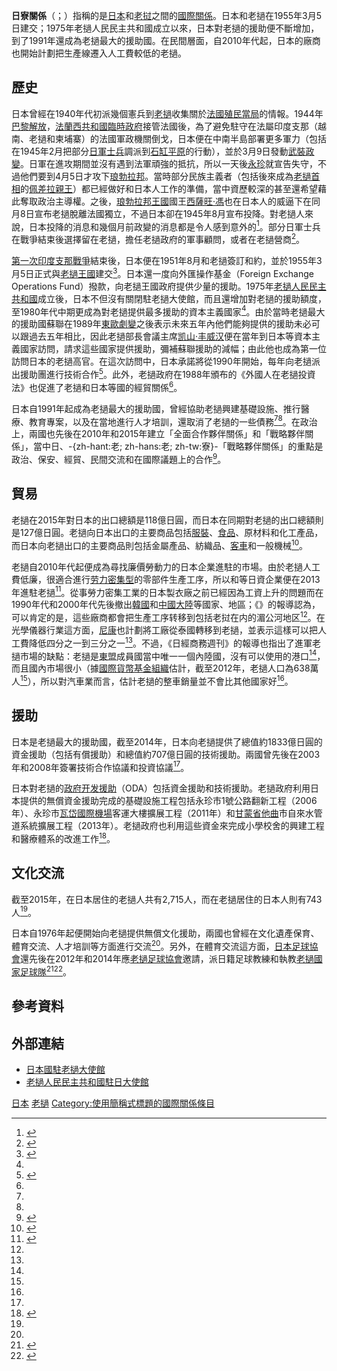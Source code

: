 {{NoteTA
|G1=Laos
|T=zh-hans:日老关系; zh-hant:日老關係; zh-tw:日寮關係;
|1=zh-hans:日老关系; zh-hant:日老關係; zh-tw:日寮關係;
}}
{{Infobox bilateral relations|日寮|Japan|Laos}}

'''日寮關係'''（{{jpn|j=日本とラオスの関係}}；{{lang-lo|ສາຍພົວພັນ ລາວ-ຍີ່ປຸ່ນ}}）指稱的是[[日本|日本]]和[[老挝|老挝]]之間的[[國際關係|國際關係]]。日本和老撾在1955年3月5日建交；1975年老撾人民民主共和國成立以來，日本對老撾的援助便不斷增加，到了1991年還成為老撾最大的援助國。在民間層面，自2010年代起，日本的廠商也開始計劃把生產線遷入人工費較低的老撾。

== 歷史 ==
日本曾經在1940年代初派幾個憲兵到[[老撾保護國|老撾]]收集關於[[法屬印度支那|法國殖民當局]]的情報。1944年[[解放巴黎|巴黎解放]]，[[法蘭西共和國臨時政府|法蘭西共和國臨時政府]]接管法國後，為了避免駐守在法屬印度支那（越南、老撾和柬埔寨）的法國軍政機關倒戈，日本便在中南半島部署更多軍力（包括在1945年2月把部分[[大日本帝國陸軍|日軍士兵]]調派到[[石缸平原|石缸平原]]的行動），並於3月9日發動[[三九政變|武裝政變]]。日軍在進攻期間並沒有遇到法軍頑強的抵抗，所以一天後[[永珍|永珍]]就宣告失守，不過他們要到4月5日才攻下[[琅勃拉邦|琅勃拉邦]]。當時部分民族主義者（包括後來成為[[老撾政府總理|老撾首相]]的[[佩差拉親王|佩差拉親王]]）都已經做好和日本人工作的準備，當中資歷較深的甚至還希望藉此奪取政治主導權。之後，[[琅勃拉邦王國|琅勃拉邦王國]]國王[[西薩旺·馮|西薩旺·馮]]也在日本人的威逼下在同月8日宣布老撾脫離法國獨立，不過日本卻在1945年8月宣布投降。對老撾人來說，日本投降的消息和幾個月前政變的消息都是令人感到意外的<ref name="Stuart-Fox1">{{cite book|last=Stuart-Fox|first=Martin|title=A History of Laos|url=https://archive.org/details/historyoflaos0000stua|publisher=Cambridge University Press|date=1997|isbn=0-521-59746-3}}</ref>{{rp|56-59}}。部分日軍士兵在戰爭結束後選擇留在老撾，擔任老撾政府的軍事顧問，或者在老撾營商<ref name="Stuart-Fox2">{{cite book|last=Stuart-Fox|first=Martin|title=Historical Dictionary of Laos|publisher=Scarecrow Press|location=Plymouth|date=2008|series=Historical Dictionaries of Asia, Oceania, and the Middle East|volume=67|pages=143-144|chapter=Japan, Relations with|isbn=978-0-8108-5624-0|url=https://books.google.com.hk/books?id=seglAAAAQBAJ&pg=PA144|accessdate=2016-11-10}}</ref>。

[[第一次印度支那戰爭|第一次印度支那戰爭]]結束後，日本便在1951年8月和老撾簽訂和約，並於1955年3月5日正式與[[老撾王國|老撾王國]]建交<ref name=suzuki>{{cite news|url=http://www.mofa.go.jp/mofaj/gaiko/oda/shiryo/hyouka/2006_jizen/laos2.html|script-title=ja:政策評価法に基づく事前評価書|author={{lang|ja|鈴木秀生}}|date=2006-05-18|publisher={{lang|ja|外務省}}|language=ja|accessdate=2016-11-10|location={{lang|ja|東京都}}|archive-date=2019-10-30|archive-url=https://web.archive.org/web/20191030181918/https://www.mofa.go.jp/mofaj/gaiko/oda/shiryo/hyouka/2006_jizen/laos2.html|dead-url=no}}</ref>。日本還一度向外匯操作基金（Foreign Exchange Operations Fund）撥款，向老撾王國政府提供少量的援助。1975年[[老撾人民民主共和國|老撾人民民主共和國]]成立後，日本不但沒有關閉駐老撾大使館，而且還增加對老撾的援助額度，至1980年代中期更成為對老撾提供最多援助的資本主義國家<ref name="Stuart-Fox2"/>。由於當時老撾最大的援助國蘇聯在1989年[[東歐劇變|東歐劇變]]之後表示未來五年內他們能夠提供的援助未必可以跟過去五年相比，因此老撾部長會議主席[[凯山·丰威汉|凯山·丰威汉]]便在當年到日本等資本主義國家訪問，請求這些國家提供援助，彌補蘇聯援助的減幅；由此他也成為第一位訪問日本的老撾高官。在這次訪問中，日本承諾將從1990年開始，每年向老撾派出援助團進行技術合作<ref>{{cite book|author={{lang|ja|木村哲三郎}}|script-title=ja:アジア動向年報 : 1989|publisher={{lang|ja|日本貿易振興機構アジア経済研究所研究支援部}}|location={{lang|ja|千葉市}}|date=1990-08|pages=271|chapter={{lang|ja|カンボジア: 内戦激化―ラオス: 経済改革は続行}}|isbn=978-4-258-01090-5|url=http://d-arch.ide.go.jp/browse/html/1989/203/1989203TPC.html|accessdate=2016-11-10|language=ja|deadurl=yes|archiveurl=https://web.archive.org/web/20130121111003/http://d-arch.ide.go.jp/browse/html/1989/203/1989203TPC.html|archivedate=2013-01-21}}</ref>。此外，老撾政府在1988年頒布的《外國人在老撾投資法》也促進了老撾和日本等國的經貿關係<ref name="Stuart-Fox1"/>{{rp|200}}。

日本自1991年起成為老撾最大的援助國，曾經協助老撾興建基礎設施、推行醫療、教育專案，以及在當地進行人才培訓，還取消了老撾的一些債務<ref name="Stuart-Fox2"/><ref name=suzuki/>。在政治上，兩國也先後在2010年和2015年建立「全面合作夥伴關係」和「戰略夥伴關係」，當中日、-{zh-hant:老; zh-hans:老; zh-tw:寮}-「戰略夥伴關係」的重點是政治、保安、經貿、民間交流和在國際議題上的合作<ref>{{cite news|url=http://thediplomat.com/2015/03/japan-and-laos-ink-strategic-partnership/|title=Japan and Laos Forge New Strategic Partnership|last=Prashanth|first=Parameswaran|date=2015-03-10|work=The Diplomat|accessdate=2016-11-10|location=Tokyo|archive-date=2020-12-23|archive-url=https://web.archive.org/web/20201223191843/https://thediplomat.com/2015/03/japan-and-laos-ink-strategic-partnership/|dead-url=no}}</ref>。

== 貿易 ==
老撾在2015年對日本的出口總額是118億日圓，而日本在同期對老撾的出口總額則是127億日圓。老撾向日本出口的主要商品包括[[服裝|服裝]]、[[食品|食品]]、原材料和化工產品，而日本向老撾出口的主要商品則包括金屬產品、紡織品、[[客車|客車]]和一般機械<ref name="mofa">{{cite web|url=http://www.mofa.go.jp/mofaj/area/laos/data.html|title=ラオス人民民主共和国 - 基礎データ|date=2016-04-27|publisher={{lang|ja|外務省}}|language=ja|accessdate=2014-01-05|location={{lang|ja|東京都}}|archive-date=2019-10-20|archive-url=https://web.archive.org/web/20191020040510/https://www.mofa.go.jp/mofaj/area/laos/data.html|dead-url=no}}</ref>。

老撾自2010年代起便成為尋找廉價勞動力的日本企業進駐的市場。由於老撾人工費低廉，很適合進行[[勞力密集工業|劳力密集型]]的零部件生產工序，所以{{tsl|jp|矢崎総業|矢崎總業}}和{{tsl|jp|トヨタ紡織|豐田紡織}}等日資企業便在2013年進駐老撾<ref name="sakata">{{cite journal|author={{lang|ja|坂田亮太郎}}|date=2013-05-13|script-title=ja:特集 メコン 2020年、新「世界の工場」へ|journal={{lang|ja|日経ビジネス}}|publisher={{lang|ja|日経BP}}|location={{lang|ja|東京都}}|issue=1690|pages=26–45|issn=0029-0491|language=ja}}</ref>{{rp|34-35}}。從事勞力密集工業的日本製衣廠之前已經因為工資上升的問題而在1990年代和2000年代先後撤出[[韓國|韓國]]和[[中國大陸|中國大陸]]等國家、地區；《{{ja-link|日經商務週刊|日経ビジネス}}》的報導認為，可以肯定的是，這些廠商都會把生產工序转移到包括老挝在内的湄公河地区<ref name="sakata"/>{{rp|37}}。在光學儀器行業這方面，[[尼康|尼康]]也計劃將工廠從泰國轉移到老撾，並表示這樣可以把人工費降低四分之一到三分之一<ref name="sakata"/>{{rp|36}}。不過，《日經商務週刊》的報導也指出了進軍老撾市場的缺點：老撾是[[东南亚国家联盟|東盟]]成員國當中唯一一個內陸國，沒有可以使用的港口<ref name="sakata"/>{{rp|26}}，而且國內市場很小（據[[國際貨幣基金組織|國際貨幣基金組織]]估計，截至2012年，老撾人口為638萬人<ref name="sakata"/>{{rp|26-27}}），所以對汽車業而言，估計老撾的整車銷量並不會比其他國家好<ref name="sakata"/>{{rp|35}}。

== 援助 ==
日本是老撾最大的援助國，截至2014年，日本向老撾提供了總值約1833億日圓的資金援助（包括有償援助）和總值約707億日圓的技術援助。兩國曾先後在2003年和2008年簽署技術合作協議和投資協議<ref name="mofa"/>。

日本對老撾的[[政府开发援助|政府开发援助]]（ODA）包括資金援助和技術援助。老撾政府利用日本提供的無償資金援助完成的基礎設施工程包括永珍市1號公路翻新工程（2006年）、永珍市[[瓦岱國際機場|瓦岱國際機場]]客運大樓擴展工程（2011年）和[[甘蒙省|甘蒙省]][[他曲|他曲]]市自來水管道系統擴展工程（2013年）。老撾政府也利用這些資金來完成小學校舍的興建工程和醫療體系的改進工作<ref>{{cite web|url=http://www.mofa.go.jp/mofaj/gaiko/oda/data/gaiyou/odaproject/asia/laos/contents_01.html|script-title=ja:日本のODAプロジェクト ラオス 無償資金協力　案件概要|date=2016-10-05|publisher={{lang|ja|外務省}}|language=ja|accessdate=2016-11-10|location={{lang|ja|東京都}}|archive-date=2020-10-31|archive-url=https://web.archive.org/web/20201031055442/https://www.mofa.go.jp/mofaj/gaiko/oda/data/gaiyou/odaproject/asia/laos/contents_01.html|dead-url=no}}</ref>。

== 文化交流 ==
截至2015年，在日本居住的老撾人共有2,715人，而在老撾居住的日本人則有743人<ref name="mofa"/>。

日本自1976年起便開始向老撾提供無償文化援助，兩國也曾經在文化遺產保育、體育交流、人才培訓等方面進行交流<ref name="mofa"/>。另外，在體育交流這方面，[[日本足球協會|日本足球協會]]還先後在2012年和2014年應[[老撾足球協會|老撾足球協會]]邀請，派日籍足球教練{{en-link|木村浩吉|Kokichi Kimura}}和{{en-link|築館範男|Norio Tsukitate}}執教[[老撾國家足球隊|老撾國家足球隊]]<ref>{{cite web|url=http://www.jfa.jp/about_jfa/report/PDF/k_20120510.pdf|script-title=ja:公益財団法人日本サッカー協会 2012年度第2回理事会|date=2012-05-10|publisher={{lang|ja|日本サッカー協会}}|language=ja|accessdate=2014-01-05|location={{lang|ja|東京都}}|archive-date=2016-05-02|archive-url=https://web.archive.org/web/20160502170338/http://www.jfa.jp/about_jfa/report/PDF/k_20120510.pdf|dead-url=no}}</ref><ref>{{cite web|url=http://www.jfa.jp/about_jfa/report/PDF/k20140116.pdf|script-title=ja:公益財団法人日本サッカー協会 2014年度第1回理事会|date=2014-01-16|publisher={{lang|ja|日本サッカー協会}}|language=ja|accessdate=2016-11-10|location={{lang|ja|東京都}}|archive-date=2016-05-04|archive-url=https://web.archive.org/web/20160504050712/http://www.jfa.jp/about_jfa/report/PDF/k20140116.pdf|dead-url=no}}</ref>。

== 參考資料 ==
{{reflist|2}}

== 外部連結 ==
*[http://www.la.emb-japan.go.jp/jp/ 日本國駐老撾大使館] {{Wayback|url=http://www.la.emb-japan.go.jp/jp/ |date=20191111042657 }}
*[http://www.laoembassytokyo.com/ 老撾人民民主共和國駐日大使館] {{Wayback|url=http://www.laoembassytokyo.com/ |date=20210227120709 }}

{{日本外交}}
{{老撾外交}}
[[Category:老撾雙邊關係|日本]]
[[Category:日本雙邊關係|老撾]]
[[Category:使用簡稱式標題的國際關係條目|Category:使用簡稱式標題的國際關係條目]]